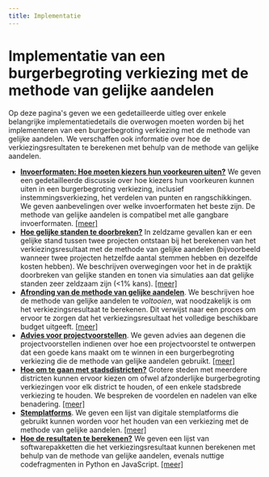 ```yaml
---
title: Implementatie
---
```


# Implementatie van een burgerbegroting verkiezing met de methode van gelijke aandelen

Op deze pagina's geven we een gedetailleerde uitleg over enkele belangrijke implementatiedetails die overwogen moeten worden bij het implementeren van een burgerbegroting verkiezing met de methode van gelijke aandelen. We verschaffen ook informatie over hoe de verkiezingsresultaten te berekenen met behulp van de methode van gelijke aandelen.

* [**Invoerformaten: Hoe moeten kiezers hun voorkeuren uiten?**](/implementation/input-formats) We geven een gedetailleerde discussie over hoe kiezers hun voorkeuren kunnen uiten in een burgerbegroting verkiezing, inclusief instemmingsverkiezing, het verdelen van punten en rangschikkingen. We geven aanbevelingen over welke invoerformaten het beste zijn. De methode van gelijke aandelen is compatibel met alle gangbare invoerformaten. [[meer]](/implementation/input-formats)
* [**Hoe gelijke standen te doorbreken?**](/implementation/tie-breaking) In zeldzame gevallen kan er een gelijke stand tussen twee projecten ontstaan bij het berekenen van het verkiezingsresultaat met de methode van gelijke aandelen (bijvoorbeeld wanneer twee projecten hetzelfde aantal stemmen hebben en dezelfde kosten hebben). We beschrijven overwegingen voor het in de praktijk doorbreken van gelijke standen en tonen via simulaties aan dat gelijke standen zeer zeldzaam zijn (&lt;1% kans). [[meer]](/implementation/tie-breaking)
* [**Afronding van de methode van gelijke aandelen**](/implementation/completion). We beschrijven hoe de methode van gelijke aandelen te *voltooien*, wat noodzakelijk is om het verkiezingsresultaat te berekenen. Dit verwijst naar een proces om ervoor te zorgen dat het verkiezingsresultaat het volledige beschikbare budget uitgeeft. [[meer]](/implementation/completion)
* [**Advies voor projectvoorstellen**](/implementation/advice-project-proposers). We geven advies aan degenen die projectvoorstellen indienen over hoe een projectvoorstel te ontwerpen dat een goede kans maakt om te winnen in een burgerbegroting verkiezing die de methode van gelijke aandelen gebruikt. [[meer]](/implementation/advice-project-proposers)
* [**Hoe om te gaan met stadsdistricten?**](/implementation/city-districts) Grotere steden met meerdere districten kunnen ervoor kiezen om ofwel afzonderlijke burgerbegroting verkiezingen voor elk district te houden, of een enkele stadsbrede verkiezing te houden. We bespreken de voordelen en nadelen van elke benadering. [[meer]](/implementation/city-districts)
* [**Stemplatforms**](/implementation/voting-platforms). We geven een lijst van digitale stemplatforms die gebruikt kunnen worden voor het houden van een verkiezing met de methode van gelijke aandelen. [[meer]](/implementation/voting-platforms)
* [**Hoe de resultaten te berekenen?**](/implementation/computation) We geven een lijst van softwarepakketten die het verkiezingsresultaat kunnen berekenen met behulp van de methode van gelijke aandelen, evenals nuttige codefragmenten in Python en JavaScript. [[meer]](/implementation/computation)
